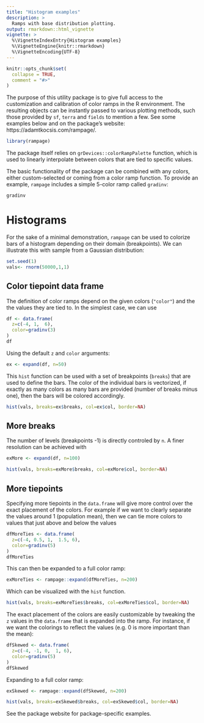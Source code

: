 ```yaml
---
title: "Histogram examples"
description: >
  Ramps with base distribution plotting.
output: rmarkdown::html_vignette
vignette: >
  %\VignetteIndexEntry{Histogram examples}
  %\VignetteEngine{knitr::rmarkdown}
  %\VignetteEncoding{UTF-8}
---
```


```r
knitr::opts_chunk$set(
  collapse = TRUE,
  comment = "#>"
)
```

The purpose of this utility package is to give full access to the customization and calibration of color ramps in the R environment. The resulting objects can be instantly passed to various plotting methods, such those provided by `sf`, `terra` and `fields` to mention a few. See some examples below and on the package's website: https://adamtkocsis.com/rampage/.

```r
library(rampage)
```

The package itself relies on `grDevices::colorRampPalette` function, which is used to linearly interpolate between colors that are tied to specific values. 

The basic functionality of the package can be combined with any colors, either custom-selected or coming from a color ramp function. To provide an example, `rampage` includes a simple 5-color ramp called `gradinv`:

```r
gradinv
```

# Histograms

For the sake of a minimal demonstration, `rampage` can be used to colorize bars of a histogram depending on their domain (breakpoints). We can illustrate this with sample from a Gaussian distribution: 

```r
set.seed(1)
vals<- rnorm(50000,1,1)
```

## Color tiepoint data frame

The definition of color ramps depend on the given colors (`"color"`) and the the values they are tied to. In the simplest case, we can use 

```r
df <- data.frame(
  z=c(-4, 1,  6),
  color=gradinv(3)
)
df
```

Using the default `z` and `color` arguments:

```r
ex <- expand(df, n=50)
```


This `hist` function can be used with a set of breakpoints (`breaks`) that are used to define the bars. The color of the individual bars is vectorized, if exactly as many colors as many bars are provided (number of breaks minus one), then the bars will be colored accordingly.

```r
hist(vals, breaks=ex$breaks, col=ex$col, border=NA)
```

## More breaks

The number of levels (breakpoints -1) is directly controled by `n`. A finer resolution can be achieved with 

```r
exMore <- expand(df, n=100)
```

```r
hist(vals, breaks=exMore$breaks, col=exMore$col, border=NA)
```


## More tiepoints 

Specifying more tiepoints in the `data.frame` will give more control over the exact placement of the colors. For example if we want to clearly separate the values around 1 (population mean), then we can tie more colors to values that just above and below the values

```r
dfMoreTies <- data.frame(
  z=c(-4, 0.5, 1,  1.5, 6),
  color=gradinv(5)
)
dfMoreTies
```

This can then be expanded to a full color ramp:

```r
exMoreTies <- rampage::expand(dfMoreTies, n=200)
```

Which can be visualized with the `hist` function.

```r
hist(vals, breaks=exMoreTies$breaks, col=exMoreTies$col, border=NA)
```


The exact placement of the colors are easily customizable by tweaking the `z` values in the `data.frame` that is expanded into the ramp. For instance, if we want the colorings to reflect the values (e.g. 0 is more important than the mean):

```r
dfSkewed <- data.frame(
  z=c(-4, -1, 0,  1, 6),
  color=gradinv(5)
)
dfSkewed
```

Expanding to a full color ramp:

```r
exSkewed <- rampage::expand(dfSkewed, n=200)
```

```r
hist(vals, breaks=exSkewed$breaks, col=exSkewed$col, border=NA)
```


See the package website for package-specific examples.



